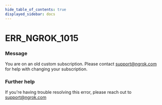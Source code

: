 ```yaml
---
hide_table_of_contents: true
displayed_sidebar: docs
---
```



# ERR_NGROK_1015

### Message

You are on an old custom subscription. Please contact support@ngrok.com for help with changing your subscription.

### Further help

If you're having trouble resolving this error, please reach out to [support@ngrok.com](mailto:support@ngrok.com?subject=Help%20with%20ERR_NGROK_1015)

<ErrorDetails error="err_ngrok_1015" />
